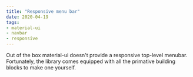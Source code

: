 ```yaml
---
title: "Responsive menu bar"
date: 2020-04-19
tags:
- material-ui
- navbar
- responsive
---
```


Out of the box material-ui doesn't provide a responsive top-level menubar.  Fortunately, the library comes equipped with all the primative building blocks to make one yourself.  
